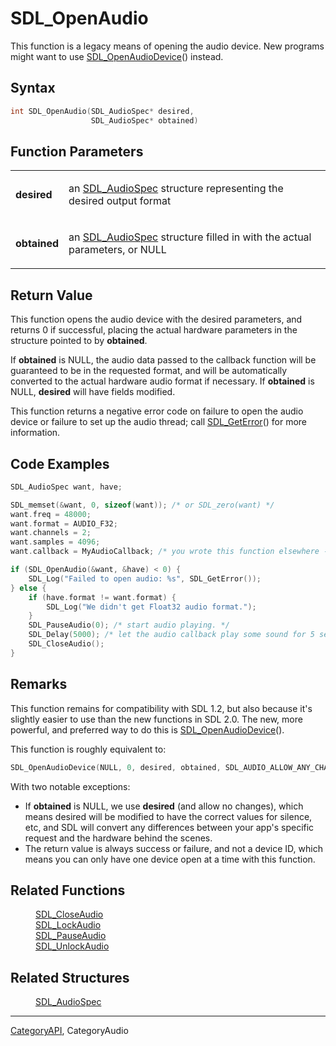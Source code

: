 
= SDL_OpenAudio =
This function is a legacy means of opening the audio device. New programs might want to use [[SDL_OpenAudioDevice]]() instead.


== Syntax ==
<syntaxhighlight lang='c++'>
int SDL_OpenAudio(SDL_AudioSpec* desired,
                  SDL_AudioSpec* obtained)
</syntaxhighlight>

== Function Parameters ==
{|
|'''desired''' 
|an [[SDL_AudioSpec]] structure representing the desired output format
|-
|'''obtained''' 
|an [[SDL_AudioSpec]] structure filled in with the actual parameters, or NULL
|}

== Return Value ==

This function opens the audio device with the desired parameters, and returns 0 if successful, placing the actual hardware parameters in the structure pointed to by '''obtained'''.

If '''obtained''' is NULL, the audio data passed to the callback function will be guaranteed to be in the requested format, and will be automatically converted to the actual hardware audio format if necessary. If '''obtained''' is NULL, '''desired''' will have fields modified.

This function returns a negative error code on failure to open the audio device or failure to set up the audio thread; call [[SDL_GetError]]() for more information.

== Code Examples ==
<syntaxhighlight lang='c++'>
SDL_AudioSpec want, have;

SDL_memset(&want, 0, sizeof(want)); /* or SDL_zero(want) */
want.freq = 48000;
want.format = AUDIO_F32;
want.channels = 2;
want.samples = 4096;
want.callback = MyAudioCallback; /* you wrote this function elsewhere -- see SDL_AudioSpec for details */

if (SDL_OpenAudio(&want, &have) < 0) {
    SDL_Log("Failed to open audio: %s", SDL_GetError());
} else {
    if (have.format != want.format) {
        SDL_Log("We didn't get Float32 audio format.");
    }
    SDL_PauseAudio(0); /* start audio playing. */
    SDL_Delay(5000); /* let the audio callback play some sound for 5 seconds. */
    SDL_CloseAudio();
}
</syntaxhighlight>

== Remarks ==

This function remains for compatibility with SDL 1.2, but also because it's slightly easier to use than the new functions in SDL 2.0. The new, more powerful, and preferred way to do this is [[SDL_OpenAudioDevice]]().

This function is roughly equivalent to:
<syntaxhighlight lang='c++'>
SDL_OpenAudioDevice(NULL, 0, desired, obtained, SDL_AUDIO_ALLOW_ANY_CHANGE);
</syntaxhighlight>

With two notable exceptions:
* If '''obtained''' is NULL, we use '''desired''' (and allow no changes), which means desired will be modified to have the correct values for silence, etc, and SDL will convert any differences between your app's specific request and the hardware behind the scenes.
* The return value is always success or failure, and not a device ID, which means you can only have one device open at a time with this function.

== Related Functions ==
:[[SDL_CloseAudio]]
:[[SDL_LockAudio]]
:[[SDL_PauseAudio]]
:[[SDL_UnlockAudio]]

== Related Structures ==
:[[SDL_AudioSpec]]

----
[[CategoryAPI]], CategoryAudio
